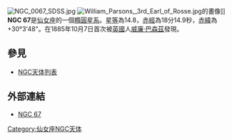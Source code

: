 [[File:NGC_0067_SDSS.jpg|thumb]]
[[File:William_Parsons,_3rd_Earl_of_Rosse.jpg|thumb]]的畫像]]
'''NGC 67'''是[[仙女座|仙女座]]的一個[[橢圓星系|橢圓星系]]。[[星等|星等]]為14.8，[[赤經|赤經]]為18分14.9秒，[[赤緯|赤緯]]為+30°3'48"。在1885年10月7日首次被[[英國|英國]]人[[威廉·巴森茲|威廉·巴森茲]]發現。

== 參見 ==
*[[NGC天体列表|NGC天体列表]]


== 外部連結 ==
* [https://web.archive.org/web/20050424194318/http://www.seds.org/~spider/ngc/ngc_fr.cgi?67 NGC 67]

{{Catalogs|NGC=67}}

[[Category:仙女座NGC天体|Category:仙女座NGC天体]]